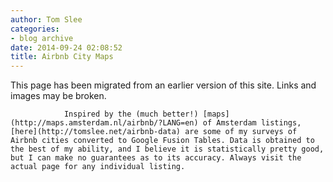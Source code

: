 ```yaml
---
author: Tom Slee
categories:
- blog archive
date: 2014-09-24 02:08:52
title: Airbnb City Maps
---
```


::: {.callout-note}

This page has been migrated from an earlier version of this site. 
Links and images may be broken.

:::



				Inspired by the (much better!) [maps](http://maps.amsterdam.nl/airbnb/?LANG=en) of Amsterdam listings, [here](http://tomslee.net/airbnb-data) are some of my surveys of Airbnb cities converted to Google Fusion Tables. Data is obtained to the best of my ability, and I believe it is statistically pretty good, but I can make no guarantees as to its accuracy. Always visit the actual page for any individual listing.		
